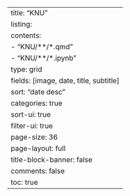 ---
title: "KNU"
listing:
  contents: 
    - "KNU/**/*.qmd"
    - "KNU/**/*.ipynb"
  type: grid
  fields: [image, date, title, subtitle]
  sort: "date desc"
  categories: true
  sort-ui: true
  filter-ui: true
  page-size: 36     
page-layout: full
title-block-banner: false
comments: false
toc: true
---